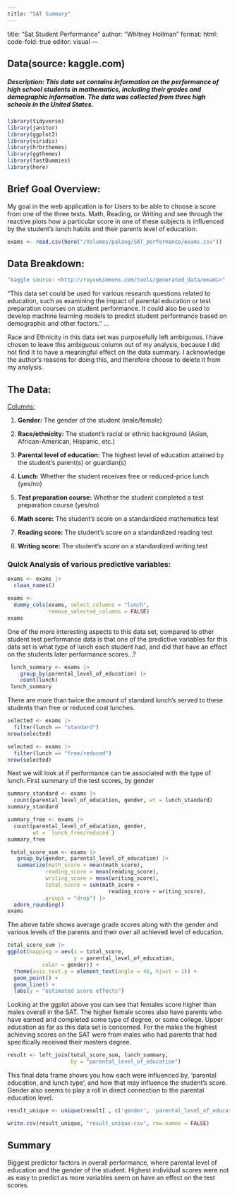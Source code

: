```yaml
---
title: "SAT Summary"
---
```


title: "Sat Student Performance" author: "Whitney Hollman" format: html: code-fold: true editor: visual ---

## Data(source: kaggle.com)

##### **Description: This data set contains information on the performance of high school students in mathematics, including their grades and demographic information. The data was collected from three high schools in the United States.**

```r
library(tidyverse)
library(janitor)
library(ggplot2)
library(viridis)
library(hrbrthemes)
library(ggthemes)
library(fastDummies)
library(here)
```

## Brief Goal Overview:

My goal in the web application is for Users to be able to choose a score from one of the three tests. Math, Reading, or Writing and see through the reactive plots how a particular score in one of these subjects is influenced by the student's lunch habits and their parents level of education.

```r
exams <- read.csv(here("/Volumes/palang/SAT_performance/exams.csv"))
```

## Data Breakdown:

```r
"kaggle source: <http://roycekimmons.com/tools/generated_data/exams>"
```

"This data set could be used for various research questions related to education, such as examining the impact of parental education or test preparation courses on student performance. It could also be used to develop machine learning models to predict student performance based on demographic and other factors." ...

Race and Ethnicity in this data set was purposefully left ambiguous. I have chosen to leave this ambiguous column out of my analysis, because I did not find it to have a meaningful effect on the data summary. I acknowledge the author's reasons for doing this, and therefore choose to delete it from my analysis.

## The Data:

[Columns:]{.underline}

1.  **Gender:** The gender of the student (male/female)

2.  **Race/ethnicity:** The student's racial or ethnic background (Asian, African-American, Hispanic, etc.)

3.  **Parental level of education:** The highest level of education attained by the student's parent(s) or guardian(s)

4.  **Lunch:** Whether the student receives free or reduced-price lunch (yes/no)

5.  **Test preparation course:** Whether the student completed a test preparation course (yes/no)

6.  **Math score:** The student's score on a standardized mathematics test

7.  **Reading score:** The student's score on a standardized reading test

8.  **Writing score:** The student's score on a standardized writing test

### Quick Analysis of various predictive variables:

```r
exams <- exams |>
  clean_names()
```

```r

exams <-
  dummy_cols(exams, select_columns = "lunch", 
             remove_selected_columns = FALSE)
exams
```

One of the more interesting aspects to this data set, compared to other student test performance data is that one of the predictive variables for this data set is what *type* of lunch each student had, and did that have an effect on the students later performance scores...?

```r
 lunch_summary <- exams |>
    group_by(parental_level_of_education) |>
    count(lunch)
 lunch_summary
```

There are more than twice the amount of standard lunch's served to these students than free or reduced cost lunches.

```r
selected <- exams |>
  filter(lunch == "standard")
nrow(selected)
```

```r
selected <- exams |>
  filter(lunch == "free/reduced")
nrow(selected)
```

Next we will look at if performance can be associated with the type of lunch. First summary of the test scores, by gender

```r
summary_standard <- exams |>
  count(parental_level_of_education, gender, wt = lunch_standard)
summary_standard
```

```r
summary_free <- exams |>
  count(parental_level_of_education, gender, 
        wt = `lunch_free/reduced`)
summary_free
```

```r
 total_score_sum <- exams |>
   group_by(gender, parental_level_of_education) |>
   summarize(math_score = mean(math_score),
            reading_score = mean(reading_score),
            writing_score = mean(writing_score),
            total_score = sum(math_score + 
                                reading_score + writing_score),
           .groups = "drop") |>
  adorn_rounding()
exams
```

The above table shows average grade scores along with the gender and various levels of the parents and their over all achieved level of education.

```r
total_score_sum |>
ggplot(mapping = aes(x = total_score, 
                     y = parental_level_of_education, 
           color = gender)) +
  theme(axis.text.y = element_text(angle = 45, hjust = 1)) +
  geom_point() +
  geom_line() +
  labs(y = "estimated score effects")
```

Looking at the ggplot above you can see that females score higher than males overall in the SAT. The higher female scores also have parents who have earned and completed some type of degree, or some college. Upper education as far as this data set is concerned. For the males the highest achieving scores on the SAT were from males who had parents that had specifically received their masters degree.

```r
result <- left_join(total_score_sum, lunch_summary, 
                    by = "parental_level_of_education") 
```

This final data frame shows you how each were influenced by, 'parental education, and lunch type', and how that may influence the student's score. Gender also seems to play a roll in direct connection to the parental education level.

```r
result_unique <- unique(result[ , c('gender', 'parental_level_of_education', 'math_score', 'reading_score', 'writing_score', 'total_score', 'lunch', 'n')] )
```

```r
write.csv(result_unique, "result_unique.csv", row.names = FALSE)
```

## Summary

Biggest predictor factors in overall performance, where parental level of education and the gender of the student. Highest individual scores were not as easy to predict as more variables seem on have an effect on the test scores.
